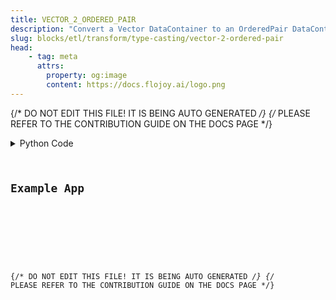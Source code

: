 ```yaml
---
title: VECTOR_2_ORDERED_PAIR
description: "Convert a Vector DataContainer to an OrderedPair DataContainer."
slug: blocks/etl/transform/type-casting/vector-2-ordered-pair
head:
    - tag: meta
      attrs:
        property: og:image
        content: https://docs.flojoy.ai/logo.png
---
```


{/* DO NOT EDIT THIS FILE! IT IS BEING AUTO GENERATED */}
{/* PLEASE REFER TO THE CONTRIBUTION GUIDE ON THE DOCS PAGE */}


<DownloadStudioBanner />
<PythonDocsDisplay docstring={block_data["docstring"]} />
<details>
<summary>Python Code</summary>



<Code code={pythonCode} lang="py" wrap theme="dracula" />

[Find this Flojoy Block on GitHub](https://github.com/flojoy-ai/blocks/blob/main/blocks/ETL/TRANSFORM/TYPE_CASTING/VECTOR_2_ORDERED_PAIR/VECTOR_2_ORDERED_PAIR.py)

</details>

## Example App


<GetHelpWidget />


<AppDisplay app={app} blockName="VECTOR_2_ORDERED_PAIR" client:visible />


<Example />

{/* DO NOT EDIT THIS FILE! IT IS BEING AUTO GENERATED */}
{/* PLEASE REFER TO THE CONTRIBUTION GUIDE ON THE DOCS PAGE */}

